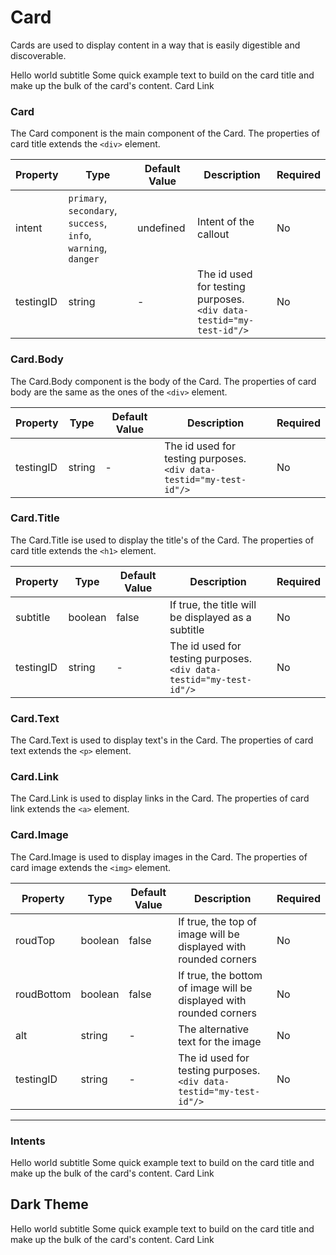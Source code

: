
<Meta title="Data Display/Card" component={Card}/>

# Card

Cards are used to display content in a way that is easily digestible and discoverable.

<Canvas>
  <div style={{maxWidth: '20rem', padding: '0rem 5rem'}}>
    <Card>
      <Card.Body>
        <Card.Title>Hello world</Card.Title>
        <Card.Title subtitle>subtitle</Card.Title>
      </Card.Body>
      <Card.Image src="https://picsum.photos/1024" />
      <Card.Body>
        <Card.Text>
          Some quick example text to build on the card title and make up the bulk of the card&apos;s content.
        </Card.Text>
        <Card.Link>
          Card Link
        </Card.Link>
      </Card.Body>
    </Card>
  </div>
</Canvas>


### Card
The Card component is the main component of the Card.
The properties of card title extends the `<div>` element.

| Property | Type | Default Value | Description | Required |
|---|---|---|---|---|
|intent|`primary`, `secondary`, `success`, <br/>`info`, `warning`, `danger`|undefined|Intent of the callout|No|
|testingID| string | - | The id used for testing purposes.<br/>`<div data-testid="my-test-id"/>` |No|

### Card.Body
The Card.Body component is the body of the Card.
The properties of card body are the same as the ones of the `<div>` element.

| Property | Type | Default Value | Description | Required |
|---|---|---|---|---|
|testingID| string | - | The id used for testing purposes.<br/>`<div data-testid="my-test-id"/>` |No|

### Card.Title
The Card.Title ise used to display the title's of the Card.
The properties of card title extends the `<h1>` element.

| Property | Type | Default Value | Description | Required |
|---|---|---|---|---|
|subtitle|boolean|false|If true, the title will be displayed as a subtitle|No|
|testingID| string | - | The id used for testing purposes.<br/>`<div data-testid="my-test-id"/>` |No|

### Card.Text
The Card.Text is used to display text's in the Card.
The properties of card text extends the `<p>` element.

### Card.Link
The Card.Link is used to display links in the Card.
The properties of card link extends the `<a>` element.

### Card.Image
The Card.Image is used to display images in the Card.
The properties of card image extends the `<img>` element.

| Property | Type | Default Value | Description | Required |
|---|---|---|---|---|
|roudTop|boolean|false|If true, the top of image will be displayed with rounded corners|No|
|roudBottom|boolean|false|If true, the bottom of image will be displayed with rounded corners|No|
|alt|string| - | The alternative text for the image|No|
|testingID| string | - | The id used for testing purposes.<br/>`<div data-testid="my-test-id"/>` |No|

---

### Intents

<Canvas>
  <div style={{maxWidth: '20rem', padding: '0rem 5rem'}}>
    <Card intent="warning">
      <Card.Body>
        <Card.Title>Hello world</Card.Title>
        <Card.Title subtitle>subtitle</Card.Title>
      </Card.Body>
      <Card.Image src="https://picsum.photos/1024" />
      <Card.Body>
        <Card.Text>
          Some quick example text to build on the card title and make up the bulk of the card&apos;s content.
        </Card.Text>
        <Card.Link>
          Card Link
        </Card.Link>
      </Card.Body>
    </Card>
  </div>
</Canvas>

## Dark Theme

<Canvas className="dark">
  <ThemeProvider theme="dark">
    <div style={{maxWidth: '20rem', padding: '0rem 5rem'}}>
      <Card>
        <Card.Body>
          <Card.Title>Hello world</Card.Title>
          <Card.Title subtitle>subtitle</Card.Title>
        </Card.Body>
        <Card.Image src="https://picsum.photos/1024" />
        <Card.Body>
          <Card.Text>
            Some quick example text to build on the card title and make up the bulk of the card&apos;s content.
          </Card.Text>
          <Card.Link>
            Card Link
          </Card.Link>
        </Card.Body>
      </Card>
    </div>
  </ThemeProvider>
</Canvas>
